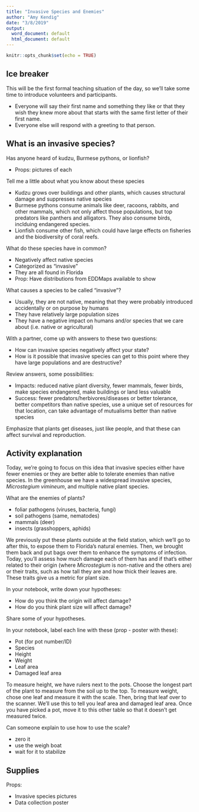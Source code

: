 ```yaml
---
title: "Invasive Species and Enemies"
author: "Amy Kendig"
date: "3/8/2019"
output:
  word_document: default
  html_document: default
---
```


```r
knitr::opts_chunk$set(echo = TRUE)
```

## Ice breaker

This will be the first formal teaching situation of the day, so we'll take some time to introduce volunteers and participants.   

* Everyone will say their first name and something they like or that they wish they knew more about that starts with the same first letter of their first name.   
* Everyone else will respond with a greeting to that person.


## What is an invasive species?

Has anyone heard of kudzu, Burmese pythons, or lionfish?  

* Props: pictures of each

Tell me a little about what you know about these species

* Kudzu grows over buildings and other plants, which causes structural damage and suppresses native species  
* Burmese pythons consume animals like deer, racoons, rabbits, and other mammals, which not only affect those populations, but top predators like panthers and alligators. They also consume birds, inclduing endangered species.  
* Lionfish consume other fish, which could have large effects on fisheries and the biodiversity of coral reefs.

What do these species have in common?

* Negatively affect native species
* Categorized as "invasive"
* They are all found in Florida
* Prop: Have distributions from EDDMaps available to show 

What causes a species to be called "invasive"?

* Usually, they are not native, meaning that they were probably introduced accidentally or on purpose by humans
* They have relatively large population sizes
* They have a negative impact on humans and/or species that we care about (i.e. native or agricultural)

With a partner, come up with answers to these two questions:

* How can invasive species negatively affect your state?
* How is it possible that invasive species can get to this point where they have large populations and are destructive?

Review answers, some possibilities:

* Impacts: reduced native plant diversity, fewer mammals, fewer birds, make species endangered, make buildings or land less valuable
* Success: fewer predators/herbivores/diseases or better tolerance, better competitors than native species, use a unique set of resources for that location, can take advantage of mutualisms better than native species 

Emphasize that plants get diseases, just like people, and that these can affect survival and reproduction.

## Activity explanation

Today, we're going to focus on this idea that invasive species either have fewer enemies or they are better able to tolerate enemies than native species. In the greenhouse we have a widespread invasive species, *Microstegium vimineum*, and multiple native plant species. 

What are the enemies of plants?

* foliar pathogens (viruses, bacteria, fungi)
* soil pathogens (same, nematodes)
* mammals (deer)
* insects (grasshoppers, aphids)

We previously put these plants outside at the field station, which we'll go to after this, to expose them to Florida's natural enemies. Then, we brought them back and put bags over them to enhance the symptoms of infection. Today, you'll assess how much damage each of them has and if that's either related to their origin (where *Microstegium* is non-native and the others are) or their traits, such as how tall they are and how thick their leaves are. These traits give us a metric for plant size.

In your notebook, write down your hypotheses:

* How do you think the origin will affect damage?
* How do you think plant size will affect damage?

Share some of your hypotheses.

In your notebook, label each line with these (prop - poster with these):

* Pot (for pot number/ID)
* Species
* Height
* Weight
* Leaf area
* Damaged leaf area

To measure height, we have rulers next to the pots. Choose the longest part of the plant to measure from the soil up to the top. To measure weight, chose one leaf and measure it with the scale. Then, bring that leaf over to the scanner. We'll use this to tell you leaf area and damaged leaf area. Once you have picked a pot, move it to this other table so that it doesn't get measured twice. 

Can someone explain to use how to use the scale?

* zero it
* use the weigh boat
* wait for it to stabilize

## Supplies

Props:

* Invasive species pictures
* Data collection poster